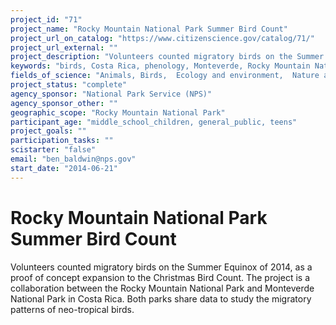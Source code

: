 ```yaml
---
project_id: "71"
project_name: "Rocky Mountain National Park Summer Bird Count"
project_url_on_catalog: "https://www.citizenscience.gov/catalog/71/"
project_url_external: ""
project_description: "Volunteers counted migratory birds on the Summer Equinox of 2014, as a proof of concept expansion to the Christmas Bird Count. The project is a collaboration between the Rocky Mountain National Park and Monteverde National Park in Costa Rica. Both parks share data to study the migratory patterns of neo-tropical birds."
keywords: "birds, Costa Rica, phenology, Monteverde, Rocky Mountain National Park, climate change"
fields_of_science: "Animals, Birds,  Ecology and environment,  Nature and outdoors"
project_status: "complete"
agency_sponsor: "National Park Service (NPS)"
agency_sponsor_other: ""
geographic_scope: "Rocky Mountain National Park"
participant_age: "middle_school_children, general_public, teens"
project_goals: ""
participation_tasks: ""
scistarter: "false"
email: "ben_baldwin@nps.gov"
start_date: "2014-06-21"
---
```


# Rocky Mountain National Park Summer Bird Count

Volunteers counted migratory birds on the Summer Equinox of 2014, as a proof of concept expansion to the Christmas Bird Count. The project is a collaboration between the Rocky Mountain National Park and Monteverde National Park in Costa Rica. Both parks share data to study the migratory patterns of neo-tropical birds.
